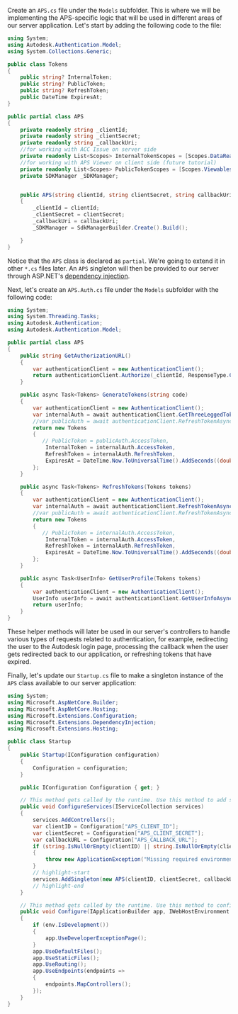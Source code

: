 Create an `APS.cs` file under the `Models` subfolder. This is where we will be implementing
the APS-specific logic that will be used in different areas of our server application. Let's
start by adding the following code to the file:

```csharp title="Models/APS.cs"
using System;
using Autodesk.Authentication.Model;
using System.Collections.Generic;

public class Tokens
{
    public string? InternalToken;
    public string? PublicToken;
    public string? RefreshToken;
    public DateTime ExpiresAt;
}

public partial class APS
{
    private readonly string _clientId;
    private readonly string _clientSecret;
    private readonly string _callbackUri;
    //for working with ACC Issue on server side
    private readonly List<Scopes> InternalTokenScopes = [Scopes.DataRead, Scopes.DataWrite, Scopes.AccountRead];
    //for working with APS Viewer on client side (future tutorial)
    private readonly List<Scopes> PublicTokenScopes = [Scopes.ViewablesRead];
    private SDKManager _SDKManager;


    public APS(string clientId, string clientSecret, string callbackUri)
    {
        _clientId = clientId;
        _clientSecret = clientSecret;
        _callbackUri = callbackUri;
        _SDKManager = SdkManagerBuilder.Create().Build();

    }
}
```

Notice that the `APS` class is declared as `partial`. We're going to extend it
in other `*.cs` files later. An `APS` singleton will then be provided to our server
through ASP.NET's [dependency injection](https://docs.microsoft.com/en-us/aspnet/core/fundamentals/dependency-injection?view=aspnetcore-6.0).

Next, let's create an `APS.Auth.cs` file under the `Models` subfolder with the following code:

```csharp title="Models/APS.Auth.cs"
using System;
using System.Threading.Tasks;
using Autodesk.Authentication;
using Autodesk.Authentication.Model;

public partial class APS
{
    public string GetAuthorizationURL()
    {
        var authenticationClient = new AuthenticationClient();
        return authenticationClient.Authorize(_clientId, ResponseType.Code, _callbackUri, InternalTokenScopes);
    }

    public async Task<Tokens> GenerateTokens(string code)
    {
        var authenticationClient = new AuthenticationClient();
        var internalAuth = await authenticationClient.GetThreeLeggedTokenAsync(_clientId, code, _callbackUri, clientSecret: _clientSecret);
        //var publicAuth = await authenticationClient.RefreshTokenAsync(internalAuth.RefreshToken, _clientId, clientSecret: _clientSecret, scopes: PublicTokenScopes);
        return new Tokens
        {
           // PublicToken = publicAuth.AccessToken,
            InternalToken = internalAuth.AccessToken,
            RefreshToken = internalAuth.RefreshToken,
            ExpiresAt = DateTime.Now.ToUniversalTime().AddSeconds((double)internalAuth.ExpiresIn)
        };
    }

    public async Task<Tokens> RefreshTokens(Tokens tokens)
    {
        var authenticationClient = new AuthenticationClient();
        var internalAuth = await authenticationClient.RefreshTokenAsync(tokens.RefreshToken, _clientId, clientSecret: _clientSecret, scopes: InternalTokenScopes);
        //var publicAuth = await authenticationClient.RefreshTokenAsync(internalAuth.RefreshToken, _clientId, clientSecret: _clientSecret, scopes: PublicTokenScopes);
        return new Tokens
        {
           // PublicToken = internalAuth.AccessToken,
            InternalToken = internalAuth.AccessToken,
            RefreshToken = internalAuth.RefreshToken,
            ExpiresAt = DateTime.Now.ToUniversalTime().AddSeconds((double)internalAuth.ExpiresIn)
        };
    }

    public async Task<UserInfo> GetUserProfile(Tokens tokens)
    {
        var authenticationClient = new AuthenticationClient();
        UserInfo userInfo = await authenticationClient.GetUserInfoAsync(tokens.InternalToken);
        return userInfo;
    }
}
```

These helper methods will later be used in our server's controllers to handle
various types of requests related to authentication, for example, redirecting the user
to the Autodesk login page, processing the callback when the user gets redirected back
to our application, or refreshing tokens that have expired.

Finally, let's update our `Startup.cs` file to make a singleton instance of the `APS` class
available to our server application:

```csharp title="Startup.cs"
using System;
using Microsoft.AspNetCore.Builder;
using Microsoft.AspNetCore.Hosting;
using Microsoft.Extensions.Configuration;
using Microsoft.Extensions.DependencyInjection;
using Microsoft.Extensions.Hosting;

public class Startup
{
    public Startup(IConfiguration configuration)
    {
        Configuration = configuration;
    }

    public IConfiguration Configuration { get; }

    // This method gets called by the runtime. Use this method to add services to the container.
    public void ConfigureServices(IServiceCollection services)
    {
        services.AddControllers();
        var clientID = Configuration["APS_CLIENT_ID"];
        var clientSecret = Configuration["APS_CLIENT_SECRET"];
        var callbackURL = Configuration["APS_CALLBACK_URL"];
        if (string.IsNullOrEmpty(clientID) || string.IsNullOrEmpty(clientSecret) || string.IsNullOrEmpty(callbackURL))
        {
            throw new ApplicationException("Missing required environment variables APS_CLIENT_ID, APS_CLIENT_SECRET, or APS_CALLBACK_URL.");
        }
        // highlight-start
        services.AddSingleton(new APS(clientID, clientSecret, callbackURL));
        // highlight-end
    }

    // This method gets called by the runtime. Use this method to configure the HTTP request pipeline.
    public void Configure(IApplicationBuilder app, IWebHostEnvironment env)
    {
        if (env.IsDevelopment())
        {
            app.UseDeveloperExceptionPage();
        }
        app.UseDefaultFiles();
        app.UseStaticFiles();
        app.UseRouting();
        app.UseEndpoints(endpoints =>
        {
            endpoints.MapControllers();
        });
    }
}
```
